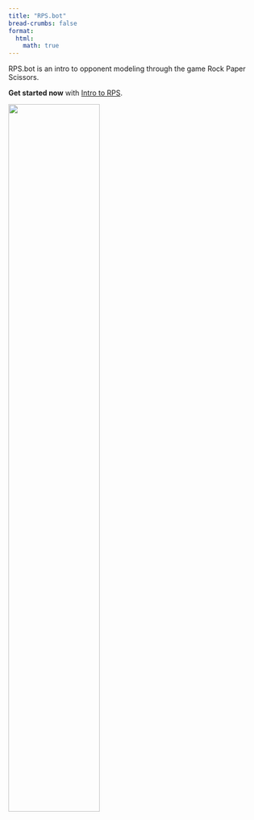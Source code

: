 ```yaml
---
title: "RPS.bot"
bread-crumbs: false
format:
  html:
    math: true
---
```

RPS.bot is an intro to opponent modeling through the game Rock Paper Scissors. 

**Get started now** with [Intro to RPS](intro.qmd).

![](s3ds.png){width=60%}